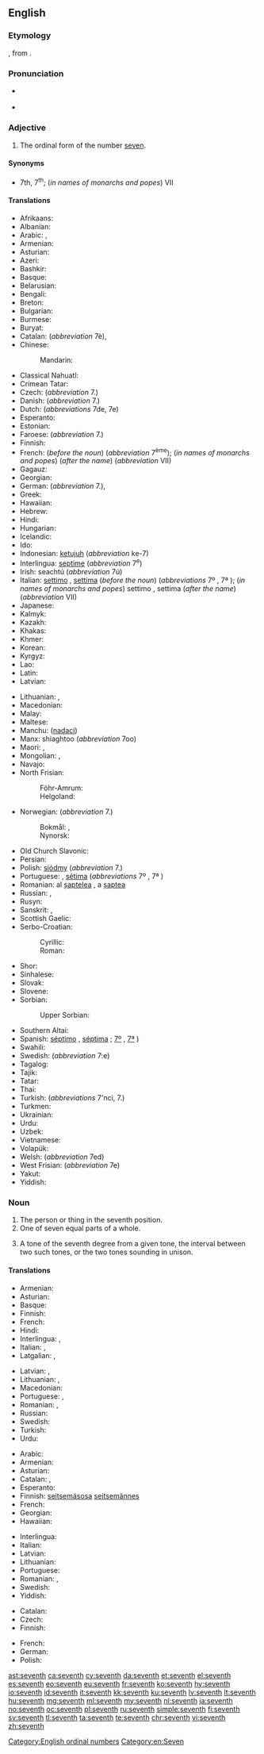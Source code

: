 ==English==
{{wikipedia}}
{{number box|en|7}}

===Etymology===
{{etyl|ang|en}} {{m|ang|seofoþa}}, from {{etyl|gem-pro|en}} {{m|gem-pro|*sebundô}}.

===Pronunciation===
* {{a|UK|US}} {{IPA|/sɛv.nθ/|lang=en}}
* {{audio|en-us-seventh.ogg|Audio (US)|lang=en}}

===Adjective===
{{head|en|adjective}}

# The ordinal form of the number [[seven]].

====Synonyms====
* 7th, 7<sup>th</sup>; (''in names of monarchs and popes'') VII

====Translations====
{{trans-top|ordinal form of the number seven}}
* Afrikaans: {{t|af|sewende}}
* Albanian: {{t+|sq|shtatë}}
* Arabic: {{t|ar|سَابِع|m}}, {{t|ar|سَابِعَة|f}}
* Armenian: {{t+|hy|յոթերորդ}}
* Asturian: {{t+|ast|séptimu}}
* Azeri: {{t|az|yeddinci}}
* Bashkir: {{t|ba|етенсе|sc=Cyrl}}
* Basque: {{t+|eu|zazpigarren}}
* Belarusian: {{t|be|сёмы|m|sc=Cyrl}}
* Bengali: {{t|bn|সপ্তম|tr=shôptôm|sc=Beng}}
* Breton: {{t+|br|seizhvet}}
* Bulgarian: {{t|bg|се́дми|m|sc=Cyrl}}
* Burmese: {{t+|my|သတ္တမ|sc=Mymr}}
* Buryat: {{t|bua|долоодохи}}
* Catalan: {{t+|ca|setè|m}} (''abbreviation'' 7è), {{t+|ca|sèptim|m}}
* Chinese:
*: Mandarin: {{t+|cmn|第七|tr=dìqī|sc=Hani}}
* Classical Nahuatl: {{t|nci|ic chicōme}}
* Crimean Tatar: {{t|crh|yedinci}}
* Czech: {{t+|cs|sedmý}} (''abbreviation'' 7.)
* Danish: {{t+|da|syvende}} (''abbreviation'' 7.)
* Dutch: {{t+|nl|zevende}} (''abbreviations'' 7de, 7e)
* Esperanto: {{t+|eo|sepa}}
* Estonian: {{t|et|seitsmes}}
* Faroese: {{t|fo|sjeyndi}} (''abbreviation'' 7.)
* Finnish: {{t+|fi|seitsemäs}}
* French: {{t+|fr|septième}} (''before the noun'') (''abbreviation'' 7<sup>ème</sup>); (''in names of monarchs and popes'') {{t+|fr|sept}} (''after the name'') (''abbreviation'' VII)
* Gagauz: {{t|gag|edinci}}
* Georgian: {{t|ka|მეშვიდე}}
* German: {{t+|de|siebente}} (''abbreviation'' 7.), {{t+|de|siebte}}
* Greek: {{t+|el|έβδομος}}
* Hawaiian: {{t|haw|hiku}}
* Hebrew: {{t|he|שביעי|tr=shebîy‛îy, shebi‛îy|sc=Hebr}}
* Hindi: {{t|hi|सातवां|tr=sātvā̃|sc=Deva}}
* Hungarian: {{t+|hu|hetedik}}
* Icelandic: {{t|is|sjöundi}}
* Ido: {{t+|io|sepesma}}
* Indonesian: [[ketujuh]] (''abbreviation'' ke-7)
* Interlingua: [[septime]] (''abbreviation'' 7<sup>e</sup>)
* Irish: seachtú (''abbreviation'' 7ú)
* Italian: [[settimo]] {{g|m}}, [[settima]] {{g|f}} (''before the noun'') (''abbreviations'' 7º {{g|m}}, 7ª {{g|f}}); (''in names of monarchs and popes'') settimo {{g|m}}, settima {{g|f}} (''after the name'') (''abbreviation'' VII)
* Japanese: {{t|ja|七番目|tr=ななばんめ, nanaban-me; しちばんめ, shichiban-me|sc=Jpan}}
* Kalmyk: {{t|xal|доладгч}}
* Kazakh: {{t|kk|жетінші|sc=Cyrl}}
* Khakas: {{t|kjh|читінӌі|sc=Cyrl}}
* Khmer: {{t|km|ទីប្រាំពីរ|tr=tii pram pii|sc=Khmr}}
* Korean: {{t+|ko|일곱째|sc=Hang}}
* Kyrgyz: {{t+|ky|жетинчи|sc=Cyrl}}
* Lao: {{t|lo|ທີ່ເຈັດ|sc=Laoo}}
* Latin: {{t+|la|septimus}}
* Latvian: {{t|lv|septītais}}
{{trans-mid}}
* Lithuanian: {{t+|lt|septintas|m}}, {{t|lt|septinta|f}}
* Macedonian: {{t|mk|седми|m|sc=Cyrl}}
* Malay: {{t+|ms|ketujuh}}
* Maltese: {{t|mt|is-seba'}}
* Manchu: ([[nadaci]])
* Manx: shiaghtoo (''abbreviation'' 7oo)
* Maori: {{t|mi|tuawhitu}}, {{t|mi|te whitu}}
* Mongolian: {{t|mn|долдугаар|sc=Cyrl}}, {{t|mn|долоодахь|sc=Cyrl}}
* Navajo: {{t|nv|tsostsʼid góneʼ}}
* North Frisian:
*: Föhr-Amrum: {{t|frr|sööwenst}}
*: Helgoland: {{t|frr|seebens}}
* Norwegian: (''abbreviation'' 7.)
*: Bokmål: {{t|nb|sjuende}}, {{t+|nb|syvende}}
*: Nynorsk: {{t|nn|sjuande}}
* Old Church Slavonic: {{t|cu|сєдмъ|sc=Cyrs}}
* Persian: {{t+|fa|هفتم|tr=haftom|sc=fa-Arab}}
* Polish: [[siódmy]] (''abbreviation'' 7.)
* Portuguese: {{t+|pt|sétimo|m}}, [[sétima]] {{g|f}} (''abbreviations'' 7º {{g|m}}, 7ª {{g|f}})
* Romanian: al [[șaptelea]] {{g|m}}, a [[șaptea]] {{g|f}}
* Russian: {{t+|ru|седьмо́й|m}}, {{qualifier|abbreviation}} {{t|ru|7-ой}}
* Rusyn: {{t|rue|се́мый|sc=Cyrl}}
* Sanskrit: {{t+|sa|सप्तम|tr=saptama}}, {{t+|sa|सप्तमः|tr=saptamaḥ|sc=Deva}}
* Scottish Gaelic: {{t|gd|seachdamh}}
* Serbo-Croatian:
*: Cyrillic: {{t|sh|седми|m}}
*: Roman: {{t+|sh|sedmi|m}}
* Shor: {{t|cjs|четтинчи}}
* Sinhalese: {{t|si|හත්‍වැනි|sc=Sinh}}
* Slovak: {{t|sk|siedmy|m}}
* Slovene: {{t+|sl|sedmi|m}}
* Sorbian:
*: Upper Sorbian: {{t|hsb|sedmy}}
* Southern Altai: {{t|alt|јетинчи|tr=cetinçi|sc=Cyrl}}
* Spanish: [[séptimo]] {{g|m}}, [[séptima]] {{g|f}}; {{qualifier|abbreviations}} [[7º]] {{g|m}}, [[7ª]] {{g|f}})
* Swahili: {{t|sw|ya saba}}
* Swedish: {{t+|sv|sjunde}} (''abbreviation'' 7:e)
* Tagalog: {{t|tl|ikapito}}
* Tajik: {{t|tg|ҳафтум|sc=Cyrl}}
* Tatar: {{t|tt|җиденче|sc=Cyrl}}
* Thai: {{t|th|ที่เจ็ด|tr=têe jèt|sc=Thai}}
* Turkish: {{t+|tr|yedinci}} (''abbreviations'' 7'nci, 7.)
* Turkmen: {{t|tk|ýedinji}}
* Ukrainian: {{t+|uk|сьо́мий|m|sc=Cyrl}}
* Urdu: {{t|ur|ساتواں|tr=sātvā̃|sc=ur-Arab}}
* Uzbek: {{t+|uz|yettinchi}}
* Vietnamese: {{t+|vi|thứ bảy}}
* Volapük: {{t+|vo|velid}}
* Welsh: {{t+|cy|seithfed}} (''abbreviation'' 7ed)
* West Frisian: {{t|fy|sânde}} (''abbreviation'' 7e)
* Yakut: {{t|sah|сэттис|sc=Cyrl}}
* Yiddish: {{t|yi|זיבעט|sc=Hebr}}
{{trans-bottom}}

===Noun===
{{en-noun}}

# The person or thing in the seventh position.
# One of seven equal parts of a whole.
# {{lb|en|music}} A tone of the seventh degree from a given tone, the interval between two such tones, or the two tones sounding in unison.

====Translations====
{{trans-top|something in the seventh position}}
* Armenian: {{t+|hy|յոթերորդ}}
* Asturian: {{t+|ast|séptimu|m}}
* Basque: {{t+|eu|zazpigarren}}
* Finnish: {{t+|fi|seitsemäs}}
* French: {{t+|fr|septième|m|f}}
* Hindi: {{t+|hi|सातवाँ|tr=sātvā̃|sc=Deva}}
* Interlingua: {{t|ia|septimo|m}}, {{t|ia|septima|f}}
* Italian: {{t+|it|settimo|m}}, {{t|it|settima|f}}
* Latgalian: {{t|ltg|septeits|m}}, {{t|ltg|septeita|f}}
{{trans-mid}}
* Latvian: {{t|lv|septītais|m}}, {{t|lv|septītā|f}}
* Lithuanian: {{t+|lt|septintas|m}}, {{t|lt|septinta|f}}
* Macedonian: {{t|mk|седми|sc=Cyrl}}
* Portuguese: {{t+|pt|sétimo|m}}, {{t+|pt|sétima|f}}
* Romanian: {{t|ro|cel al șaptelea|m}}, {{t|ro|cea a șaptea|f}}
* Russian: {{t+|ru|седьмо́й}}
* Swedish: {{t+|sv|sjua|c}}
* Turkish: {{t+|tr|yedinci}}
* Urdu: {{t|ur|ساتوان|tr=sātvā̃|sc=ur-Arab}}
{{trans-bottom}}

{{trans-top|one of seven equal parts of a whole}}
* Arabic: {{t|ar|سُبْع}}
* Armenian: {{t+|hy|յոթերորդ}}
* Asturian: {{t+|ast|séptimu|m}}
* Catalan: {{t+|ca|setè|m}}, {{t+|ca|sèptim|m}}
* Esperanto: {{t|eo|sepono}}
* Finnish: [[seitsemäsosa]] [[seitsemännes]]
* French: {{t+|fr|septième|m}}
* Georgian: {{t|ka|მეშვიდედი}}
* Hawaiian: {{t|haw|hapahiku}}
{{trans-mid}}
* Interlingua: {{t|ia|septimo}}
* Italian: {{t+|it|settimo|m}}
* Latvian: {{t|lv|septītā daļa}}
* Lithuanian: {{t|lt|septintadalis|m}}
* Portuguese: {{t+|pt|sétimo|m}}
* Romanian: {{t|ro|cel al șaptelea|m}}, {{t|ro|cea a șaptea|f}}
* Swedish: {{t+|sv|sjundedel|c}}
* Yiddish: {{t|yi|זיבעטל|n}}
{{trans-bottom}}

{{trans-top|musical interval}}
* Catalan: {{t+|ca|sèptima|f}}
* Czech: {{t|cs|septima|f}}
* Finnish: {{t+|fi|septimi}}
{{trans-mid}}
* French: {{t+|fr|septième|f}}
* German: {{t|de|Septime|f}}
* Polish: {{t|pl|septyma|f}}
{{trans-bottom}}

[[Category:English ordinal numbers]]
[[Category:en:Seven]]

[[ast:seventh]]
[[ca:seventh]]
[[cy:seventh]]
[[da:seventh]]
[[et:seventh]]
[[el:seventh]]
[[es:seventh]]
[[eo:seventh]]
[[eu:seventh]]
[[fr:seventh]]
[[ko:seventh]]
[[hy:seventh]]
[[io:seventh]]
[[id:seventh]]
[[it:seventh]]
[[kk:seventh]]
[[ku:seventh]]
[[lv:seventh]]
[[lt:seventh]]
[[hu:seventh]]
[[mg:seventh]]
[[ml:seventh]]
[[my:seventh]]
[[nl:seventh]]
[[ja:seventh]]
[[no:seventh]]
[[oc:seventh]]
[[pl:seventh]]
[[ru:seventh]]
[[simple:seventh]]
[[fi:seventh]]
[[sv:seventh]]
[[tl:seventh]]
[[ta:seventh]]
[[te:seventh]]
[[chr:seventh]]
[[vi:seventh]]
[[zh:seventh]]